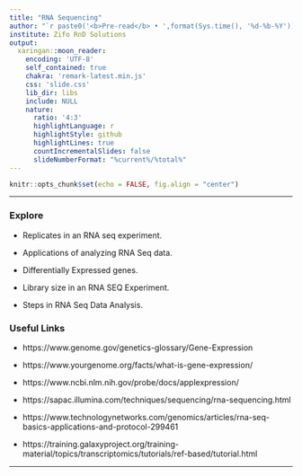 ---
title: "RNA Sequencing"
author: "`r paste0('<b>Pre-read</b> • ',format(Sys.time(), '%d-%b-%Y'))`"
institute: Zifo RnD Solutions
output:
  xaringan::moon_reader:
    encoding: 'UTF-8'
    self_contained: true
    chakra: 'remark-latest.min.js'
    css: 'slide.css'
    lib_dir: libs
    include: NULL
    nature:
      ratio: '4:3'
      highlightLanguage: r
      highlightStyle: github
      highlightLines: true
      countIncrementalSlides: false
      slideNumberFormat: "%current%/%total%"
---

<!--------------- Only edit title, subtitle & author above this --------------->

```{r}
knitr::opts_chunk$set(echo = FALSE, fig.align = "center")
```

---

### Explore

   * Replicates in an RNA seq experiment.
   
   * Applications of analyzing RNA Seq data.
   
   * Differentially Expressed genes.
   
   * Library size in an RNA SEQ Experiment.
   
   * Steps in RNA Seq Data Analysis.
   
### Useful Links

   * https://www.genome.gov/genetics-glossary/Gene-Expression
   
   * https://www.yourgenome.org/facts/what-is-gene-expression/
   
   * https://www.ncbi.nlm.nih.gov/probe/docs/applexpression/
   
   * https://sapac.illumina.com/techniques/sequencing/rna-sequencing.html
   
   * https://www.technologynetworks.com/genomics/articles/rna-seq-basics-applications-and-protocol-299461
   
   * https://training.galaxyproject.org/training-material/topics/transcriptomics/tutorials/ref-based/tutorial.html
   
---